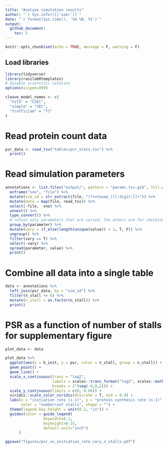 ```yaml
---
title: "Analyze simulation results"
author: "`r Sys.info()[['user']]`"
date: "`r format(Sys.time(), '%d %B, %Y')`"
output: 
  github_document:
    toc: 2
---
```


```r
knitr::opts_chunk$set(echo = TRUE, message = F, warning = F)
```

## Load libraries
```r
library(tidyverse)
library(rasilabRtemplates)
# disable scientific notation
options(scipen=999)

cleave_model_names <- c(
  "hit5" = "CSEC",
  "simple" = "SEC",
  "trafficjam" = "TJ"
)
```

# Read protein count data

```r
psr_data <- read_tsv("tables/psr_stats.tsv") %>% 
  print()
```

# Read simulation parameters

```r
annotations <- list.files("output/", pattern = "params.tsv.gz$", full.names = T) %>% 
  enframe("sno", "file") %>% 
  mutate(sim_id = str_extract(file, "(?<=tasep_)[[:digit:]]+")) %>% 
  mutate(data = map(file, read_tsv)) %>% 
  select(-file, -sno) %>% 
  unnest() %>% 
  type_convert() %>% 
  # retain only parameters that are varied, the others are for checking
  group_by(parameter) %>% 
  mutate(vary = if_else(length(unique(value)) > 1, T, F)) %>% 
  ungroup() %>% 
  filter(vary == T) %>% 
  select(-vary) %>% 
  spread(parameter, value) %>% 
  print()
```

# Combine all data into a single table

```r
data <- annotations %>% 
  left_join(psr_data, by = "sim_id") %>% 
  filter(n_stall <= 6) %>%
  mutate(n_stall = as.factor(n_stall)) %>% 
  print()
```

# PSR as a function of number of stalls for supplementary figure

```r
plot_data <- data

plot_data %>%
  ggplot(aes(x = k_init, y = psr, color = n_stall, group = n_stall)) +
  geom_point() +
  geom_line() +
  scale_x_continuous(trans = "log2",
                     labels = scales::trans_format("log2", scales::math_format(2^.x)),
                     breaks = 2^(seq(-8,0,2))) +
  scale_y_continuous(limits = c(0, 0.06)) +
  viridis::scale_color_viridis(discrete = T, end = 0.9) +
  labs(x = "initiation rate (s-1)", y = "protein synthesis rate (s-1)",
       color = "number\nof stalls", shape = "") +
  theme(legend.key.height = unit(0.2, "in")) +
  guides(color = guide_legend(
                 keywidth=0.1,
                 keyheight=0.15,
                 default.unit="inch")
      )

ggsave("figures/psr_vs_initiation_rate_vary_n_stalls.pdf")
```

